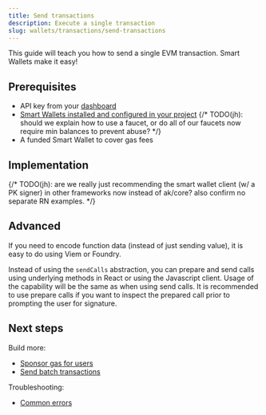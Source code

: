 ```yaml
---
title: Send transactions
description: Execute a single transaction
slug: wallets/transactions/send-transactions
---
```


This guide will teach you how to send a single EVM transaction. Smart Wallets make it easy!

## Prerequisites

- API key from your [dashboard](https://dashboard.alchemy.com/apps)
- [Smart Wallets installed and configured in your project](/docs/wallets/pages/react/setup)
  {/* TODO(jh): should we explain how to use a faucet, or do all of our faucets now require min balances to prevent abuse? */}
- A funded Smart Wallet to cover gas fees

## Implementation

<Tabs>
  <Tab title="React">
    <Markdown src="react.mdx" />
  </Tab>
  {/* TODO(jh): are we really just recommending the smart wallet client (w/ a PK
  signer) in other frameworks now instead of ak/core? also confirm no separate
  RN examples. */}
  <Tab title="Javascript">
    <Markdown src="client.mdx" />
  </Tab>
  <Tab title="API">
    <Markdown src="api.mdx" />
  </Tab>
</Tabs>

## Advanced

<Accordion title="Encoding function data">

If you need to encode function data (instead of just sending value), it is easy to do using Viem or Foundry.

<Tabs>
  <Tab title="React">
    <Markdown src="encoding-function-data/react.mdx" />
  </Tab>
  <Tab title="Javascript">
    <Markdown src="encoding-function-data/client.mdx" />
  </Tab>
  <Tab title="API">
    <Markdown src="encoding-function-data/api.mdx" />
  </Tab>
</Tabs>

</Accordion>

<Accordion title="Usage with prepare calls">

Instead of using the `sendCalls` abstraction, you can prepare and send calls using underlying methods in React or using the Javascript client. Usage of the capability will be the same as when using send calls. It is recommended to use prepare calls if you want to inspect the prepared call prior to prompting the user for signature.

<Tabs>
  <Tab title="React">
    <Markdown src="prepare-calls/react.mdx" />
  </Tab>
  <Tab title="Javascript">
    <Markdown src="prepare-calls/client.mdx" />
  </Tab>
</Tabs>

</Accordion>

## Next steps

Build more:

- [Sponsor gas for users](/docs/wallets/transactions/sponsor-gas)
- [Send batch transactions](/docs/wallets/transactions/send-batch-transactions)

Troubleshooting:

- [Common errors](/docs/wallets/resources/faqs#common-errors)
